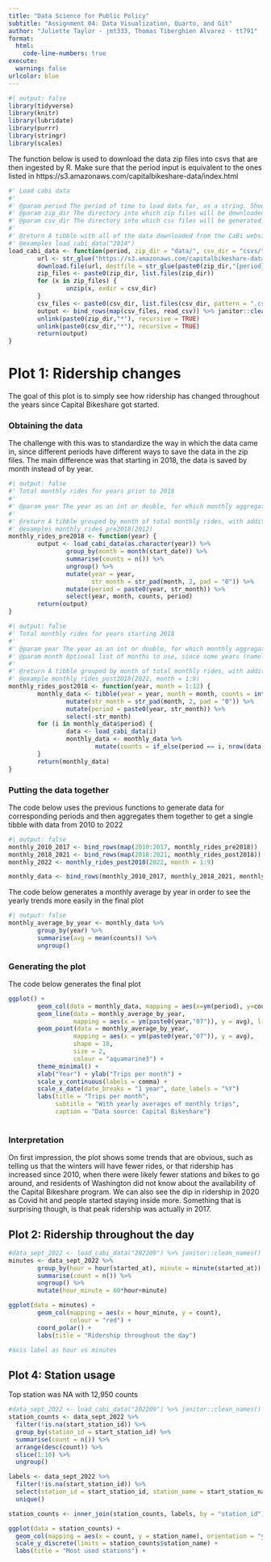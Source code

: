 ```yaml
---
title: "Data Science for Public Policy"
subtitle: "Assignment 04: Data Visualization, Quarto, and Git"
author: "Juliette Taylor - jmt333, Thomas Tiberghien Alvarez - tt791"
format: 
  html:
    code-line-numbers: true
execute: 
  warning: false
urlcolor: blue
---
```


\vspace{0.1in}

```r
#| output: false
library(tidyverse)
library(knitr)
library(lubridate)
library(purrr)
library(stringr)
library(scales)
```


The function below is used to download the data zip files into csvs that are then ingested by R. Make sure that the period input is equivalent to the ones listed in https://s3.amazonaws.com/capitalbikeshare-data/index.html
```r
#' Load cabi data
#'
#' @param period The period of time to load data for, as a string. Should match the zip files in the cabi website
#' @param zip_dir The directory into which zip files will be downloaded. Should be created before running the function
#' @param csv_dir The directory into which csv files will be generated. Should be created before running the function
#'
#' @return A tibble with all of the data downloaded from the CaBi website for that period
#' @examples load_cabi_data("2014")
load_cabi_data <- function(period, zip_dir = "data/", csv_dir = "csvs/") {
        url <- str_glue("https://s3.amazonaws.com/capitalbikeshare-data/{period}-capitalbikeshare-tripdata.zip")
        download.file(url, destfile = str_glue(paste0(zip_dir,"{period}-cabi-tripdata.zip")))
        zip_files <- paste0(zip_dir, list.files(zip_dir))
        for (x in zip_files) {
                unzip(x, exdir = csv_dir)
        }
        csv_files <- paste0(csv_dir, list.files(csv_dir, pattern = ".csv"))
        output <- bind_rows(map(csv_files, read_csv)) %>% janitor::clean_names()
        unlink(paste0(zip_dir,"*"), recursive = TRUE)
        unlink(paste0(csv_dir,"*"), recursive = TRUE)
        return(output)
}
```

# Plot 1: Ridership changes

The goal of this plot is to simply see how ridership has changed throughout the years since Capital Bikeshare got started. 

### Obtaining the data
The challenge with this was to standardize the way in which the data came in, since different periods have different ways to save the data in the zip files. The main difference was that starting in 2018, the data is saved by month instead of by year.  

```r
#| output: false
#' Total monthly rides for years prior to 2018
#'
#' @param year The year as an int or double, for which monthly aggregate data needs to be obtained
#'
#' @return A tibble grouped by month of total monthly rides, with additional columns for the year and the period
#' @examples monthly_rides_pre2018(2012)
monthly_rides_pre2018 <- function(year) {
        output <- load_cabi_data(as.character(year)) %>% 
                group_by(month = month(start_date)) %>% 
                summarise(counts = n()) %>% 
                ungroup() %>% 
                mutate(year = year,
                       str_month = str_pad(month, 2, pad = "0")) %>% 
                mutate(period = paste0(year, str_month)) %>% 
                select(year, month, counts, period)
        return(output)
}
```

```r
#| output: false
#' Total monthly rides for years starting 2018
#'
#' @param year The year as an int or double, for which monthly aggregate data needs to be obtained
#' @param month Optional list of months to use, since some years (namely 2022) are not yet complete
#'
#' @return A tibble grouped by month of total monthly rides, with additional columns for the year and the period
#' @example monthly_rides_post2018(2022, month = 1:9)
monthly_rides_post2018 <- function(year, month = 1:12) {
        monthly_data <- tibble(year = year, month = month, counts = integer(1)) %>% 
                mutate(str_month = str_pad(month, 2, pad = "0")) %>% 
                mutate(period = paste0(year, str_month)) %>% 
                select(-str_month)
        for (i in monthly_data$period) {
                data <- load_cabi_data(i)
                monthly_data <- monthly_data %>% 
                        mutate(counts = if_else(period == i, nrow(data), counts))
        }
        return(monthly_data)
}

```


### Putting the data together
The code below uses the previous functions to generate data for corresponding periods and then aggregates them together to get a single tibble with data from 2010 to 2022
```r
#| output: false
monthly_2010_2017 <- bind_rows(map(2010:2017, monthly_rides_pre2018))
monthly_2018_2021 <- bind_rows(map(2018:2021, monthly_rides_post2018))
monthly_2022 <- monthly_rides_post2018(2022, month = 1:9)

monthly_data <- bind_rows(monthly_2010_2017, monthly_2018_2021, monthly_2022) 
```

The code below generates a monthly average by year in order to see the yearly trends more easily in the final plot
```r
#| output: false
monthly_average_by_year <- monthly_data %>% 
        group_by(year) %>% 
        summarise(avg = mean(counts)) %>% 
        ungroup()
```

### Generating the plot
The code below generates the final plot
```r
ggplot() + 
        geom_col(data = monthly_data, mapping = aes(x=ym(period), y=counts, colour = month)) +
        geom_line(data = monthly_average_by_year, 
                  mapping = aes(x = ym(paste0(year,"07")), y = avg), linetype = 5) +
        geom_point(data = monthly_average_by_year, 
                  mapping = aes(x = ym(paste0(year,"07")), y = avg), 
                  shape = 18, 
                  size = 2, 
                  colour = "aquamarine3") +
        theme_minimal() + 
        xlab("Year") + ylab("Trips per month") +
        scale_y_continuous(labels = comma) +
        scale_x_date(date_breaks = "1 year", date_labels = "%Y")
        labs(title = "Trips per month",
             subtitle = "With yearly averages of monthly trips",
             caption = "Data source: Capital Bikeshare")
        
```

### Interpretation
On first impression, the plot shows some trends that are obvious, such as telling us that the winters will have fewer rides, or that ridership has increased since 2010, when there were likely fewer stations and bikes to go around, and residents of Washington did not know about the availability of the Capital Bikeshare program. We can also see the dip in ridership in 2020 as Covid hit and people started staying inside more. Something that is surprising though, is that peak ridership was actually in 2017. 


## Plot 2: Ridership throughout the day

```r

#data_sept_2022 <- load_cabi_data("202209") %>% janitor::clean_names()
minutes <- data_sept_2022 %>%
        group_by(hour = hour(started_at), minute = minute(started_at)) %>% 
        summarise(count = n()) %>% 
        ungroup() %>% 
        mutate(hour_minute = 60*hour+minute)

ggplot(data = minutes) +
        geom_col(mapping = aes(x = hour_minute, y = count), 
                 colour = "red") +
        coord_polar() + 
        labs(title = "Ridership throughout the day")

#axis label as hour vs minutes
```


## Plot 4: Station usage
Top station was NA with 12,950 counts

```r

#data_sept_2022 <- load_cabi_data("202209") %>% janitor::clean_names()
station_counts <- data_sept_2022 %>%
  filter(!is.na(start_station_id)) %>% 
  group_by(station_id = start_station_id) %>% 
  summarise(count = n()) %>% 
  arrange(desc(count)) %>%
  slice(1:10) %>%
  ungroup() 

labels <- data_sept_2022 %>% 
  filter(!is.na(start_station_id)) %>% 
  select(station_id = start_station_id, station_name = start_station_name) %>% 
  unique()

station_counts <- inner_join(station_counts, labels, by = "station_id")

ggplot(data = station_counts) +
  geom_col(mapping = aes(x = count, y = station_name), orientation = "y", fill ="red") +
  scale_y_discrete(limits = station_counts$station_name) +
  labs(title = "Most used stations") +

```

